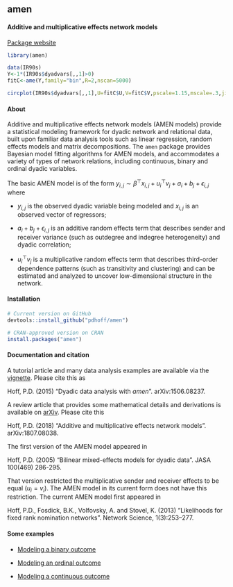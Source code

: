 ## amen

#### Additive and multiplicative effects network models



[Package website](https://pdhoff.github.io/amen/)


```r
library(amen)
```

```r
data(IR90s)
Y<-1*(IR90s$dyadvars[,,1]>0)
fitC<-ame(Y,family="bin",R=2,nscan=5000) 
```


```r
circplot(IR90s$dyadvars[,,1],U=fitC$U,V=fitC$V,pscale=1.15,mscale=.3,jitter=.3)
```


#### About
Additive and multiplicative effects network models (AMEN models)
provide a statistical modeling framework for dyadic network and 
relational data, built upon familiar data analysis tools such as 
linear regression, random effects models and matrix decompositions. 
The `amen` package provides Bayesian model fitting algorithms
for AMEN models, and accommodates a variety of types of 
network relations, 
including continuous, binary and ordinal dyadic variables. 

The basic AMEN model is of the form 
$y_{i,j} \sim  \beta^\top x_{i,j} + u_i^\top v_j + a_i +b_j + \epsilon_{i,j}$
where 

* $y_{i,j}$ is the observed dyadic variable being modeled
and $x_{i,j}$ is an observed vector of regressors;

* $a_i + b_j +  \epsilon_{i,j}$ is an  additive random effects term  that describes sender and receiver variance (such as outdegree and indegree 
heterogeneity) and dyadic correlation; 

* $u_i^\top v_j$ is a multiplicative random effects term 
that describes third-order 
dependence patterns (such as transitivity and clustering) and can be estimated 
and analyzed to uncover low-dimensional  structure in the network. 

#### Installation


```r
# Current version on GitHub
devtools::install_github("pdhoff/amen") 

# CRAN-approved version on CRAN
install.packages("amen")
```


#### Documentation and citation

A tutorial article and many data analysis examples are available 
via the [vignette](https://github.com/pdhoff/amen/blob/master/inst/doc/amen.pdf). Please cite this as 

Hoff, P.D. (2015) "Dyadic data analysis with *amen*". arXiv:1506.08237. 

A review article that provides some mathematical details and derivations 
is available on [arXiv](https://arxiv.org/abs/1807.08038). Please cite this

Hoff, P.D. (2018) "Additive and multiplicative effects network models". arXiv:1807.08038. 

The first version of the AMEN model appeared in 

Hoff, P.D. (2005) "Bilinear mixed-effects models for dyadic data".
JASA 100(469) 286-295. 

That version restricted the multiplicative sender and receiver effects to be equal ($u_i=v_i$). The AMEN model in its current form does not have this 
restriction. The current AMEN model first appeared in 

Hoff, P.D., Fosdick, B.K., Volfovsky, A. and Stovel, K. (2013) "Likelihoods for fixed rank nomination networks". Network Science, 1(3):253–277. 


#### Some examples

* [Modeling a binary outcome](articles/binary_demo.html)

* [Modeling an ordinal outcome](articles/ordinal_demo.html)

* [Modeling a continuous outcome](articles/continuous_demo.html)


